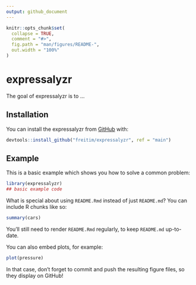 ```yaml
---
output: github_document
---
```


<!-- README.md is generated from README.Rmd. Please edit that file -->

```r
knitr::opts_chunk$set(
  collapse = TRUE,
  comment = "#>",
  fig.path = "man/figures/README-",
  out.width = "100%"
)
```

# expressalyzr

<!-- badges: start -->
<!-- badges: end -->

The goal of expressalyzr is to ...

## Installation

You can install the expressalyzr from [GitHub](https://github.com/freitim/expressalyzr) with:

``` r
devtools::install_github("freitim/expressalyzr", ref = "main")
```

## Example

This is a basic example which shows you how to solve a common problem:

```r
library(expressalyzr)
## basic example code
```

What is special about using `README.Rmd` instead of just `README.md`? You can include R chunks like so:

```r
summary(cars)
```

You'll still need to render `README.Rmd` regularly, to keep `README.md` up-to-date.

You can also embed plots, for example:

```r
plot(pressure)
```

In that case, don't forget to commit and push the resulting figure files, so they display on GitHub!
